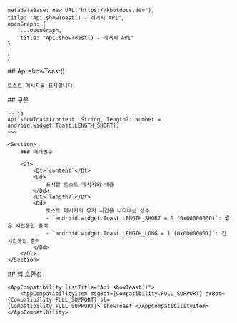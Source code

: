 
    metadataBase: new URL("https://kbotdocs.dev"),
    title: "Api.showToast() - 레거시 API",
    openGraph: {
        ...openGraph,
        title: "Api.showToast() - 레거시 API"
    }
}

<Section>
    ## Api.showToast()

    토스트 메시지를 표시합니다.
</Section>
<Section>
    ## 구문

    ~~~js
    Api.showToast(content: String, length?: Number = android.widget.Toast.LENGTH_SHORT);
    ~~~

    <Section>
        ### 매개변수

        <Dl>
            <Dt>`content`</Dt>
            <Dd>
                표시할 토스트 메시지의 내용
            </Dd>
            <Dt>`length?`</Dt>
            <Dd>
                토스트 메시지의 유지 시간을 나타내는 상수
                - `android.widget.Toast.LENGTH_SHORT = 0 (0x00000000)`: 짧은 시간동안 출력
                - `android.widget.Toast.LENGTH_LONG = 1 (0x00000001)`: 긴 시간동안 출력
            </Dd>
        </Dl>
    </Section>
</Section>
<Section>
    ## 앱 호환성

    <AppCompatibility listTitle="Api.showToast()">
        <AppCompatibilityItem msgBot={Compatibility.FULL_SUPPORT} arBot={Compatibility.FULL_SUPPORT} sl={Compatibility.FULL_SUPPORT}>`showToast`</AppCompatibilityItem>
    </AppCompatibility>
</Section>